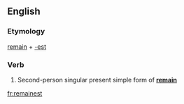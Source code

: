 ==English==

===Etymology===
[[remain]] + [[-est]]

===Verb===
{{infl|en|verb form}}

# {{archaic}} Second-person singular present simple form of '''[[remain]]'''

[[fr:remainest]]